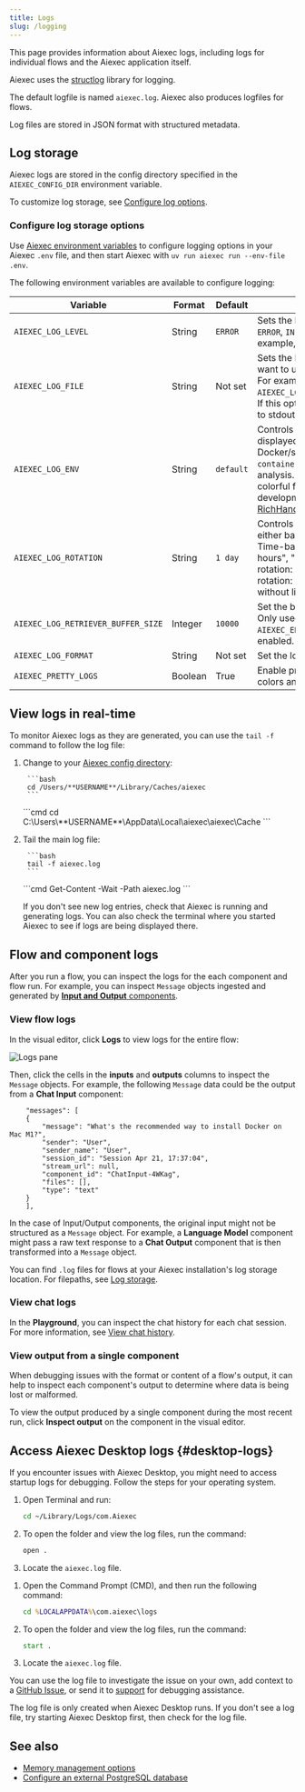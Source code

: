 ```yaml
---
title: Logs
slug: /logging
---
```



This page provides information about Aiexec logs, including logs for individual flows and the Aiexec application itself.

Aiexec uses the [structlog](https://www.structlog.org) library for logging.

The default logfile is named `aiexec.log`.
Aiexec also produces logfiles for flows.

Log files are stored in JSON format with structured metadata.

## Log storage

Aiexec logs are stored in the config directory specified in the `AIEXEC_CONFIG_DIR` environment variable.
<PartialConfigDirPaths/>

To customize log storage, see [Configure log options](#configure-log-storage-options).

### Configure log storage options

Use [Aiexec environment variables](/environment-variables) to configure logging options in your Aiexec `.env` file, and then start Aiexec with `uv run aiexec run --env-file .env`.

The following environment variables are available to configure logging:

| Variable | Format | Default | Description |
|----------|--------|---------|-------------|
| `AIEXEC_LOG_LEVEL` | String | `ERROR` | Sets the log level as one of `DEBUG`, `ERROR`, `INFO`, `WARNING`, and `CRITICAL`. For example, `AIEXEC_LOG_LEVEL=DEBUG`. |
| `AIEXEC_LOG_FILE` | String | Not set | Sets the log file storage location if you want to use a non-default location. For example, `AIEXEC_LOG_FILE=path/to/logfile.log`. If this option isn't set, logs are written to stdout. |
| `AIEXEC_LOG_ENV` | String | `default` | Controls how logs are formatted and displayed. `container`: JSON format for Docker/structured logging. `container_csv`: CSV format for data analysis. `default` or unset: Pretty, colorful format for development/reading using [RichHandler](https://rich.readthedocs.io/en/stable/reference/logging.html). |
| `AIEXEC_LOG_ROTATION` | String | `1 day` | Controls when the log file is rotated, either based on time or file size. Time-based rotation: "1 day", "12 hours", "1 week". Size-based rotation: "10 MB", "1 GB". Disable rotation: "None" (log files will grow without limit). |
| `AIEXEC_LOG_RETRIEVER_BUFFER_SIZE` | Integer | `10000` | Set the buffer size for log retrieval. Only used if `AIEXEC_ENABLE_LOG_RETRIEVAL` is enabled. |
| `AIEXEC_LOG_FORMAT` | String | Not set | Set the log format configuration. |
| `AIEXEC_PRETTY_LOGS` | Boolean | True | Enable pretty log formatting with colors and rich console output. |

## View logs in real-time

To monitor Aiexec logs as they are generated, you can use the `tail -f` command to follow the log file:

1. Change to your [Aiexec config directory](#log-storage):

    <Tabs groupId="cd-command">
      <TabItem value="macOS" label="macOS" default>

        ```bash
        cd /Users/**USERNAME**/Library/Caches/aiexec
        ```

      </TabItem>
      <TabItem value="Windows" label="Windows">
        ```cmd
        cd C:\Users\**USERNAME**\AppData\Local\aiexec\aiexec\Cache
        ```

      </TabItem>
    </Tabs>

2. Tail the main log file:

    <Tabs groupId="tail-command">
      <TabItem value="macOS" label="macOS" default>

        ```bash
        tail -f aiexec.log
        ```

      </TabItem>
      <TabItem value="Windows" label="Windows">
        ```cmd
        Get-Content -Wait -Path aiexec.log
        ```

      </TabItem>
    </Tabs>
    
    If you don't see new log entries, check that Aiexec is running and generating logs. You can also check the terminal where you started Aiexec to see if logs are being displayed there.
## Flow and component logs

After you run a flow, you can inspect the logs for the each component and flow run.
For example, you can inspect `Message` objects ingested and generated by [**Input and Output** components](/components-io).

### View flow logs

In the visual editor, click **Logs** to view logs for the entire flow:

![Logs pane](/img/logs.png)

Then, click the cells in the **inputs** and **outputs** columns to inspect the `Message` objects.
For example, the following `Message` data could be the output from a **Chat Input** component:

```text
    "messages": [
    {
        "message": "What's the recommended way to install Docker on Mac M1?",
        "sender": "User",
        "sender_name": "User",
        "session_id": "Session Apr 21, 17:37:04",
        "stream_url": null,
        "component_id": "ChatInput-4WKag",
        "files": [],
        "type": "text"
    }
    ],
```

In the case of Input/Output components, the original input might not be structured as a `Message` object.
For example, a **Language Model** component might pass a raw text response to a **Chat Output** component that is then transformed into a `Message` object.

You can find `.log` files for flows at your Aiexec installation's log storage location.
For filepaths, see [Log storage](#log-storage).

### View chat logs

In the **Playground**, you can inspect the chat history for each chat session.
For more information, see [View chat history](/concepts-playground#view-chat-history).

### View output from a single component

When debugging issues with the format or content of a flow's output, it can help to inspect each component's output to determine where data is being lost or malformed.

To view the output produced by a single component during the most recent run, click <Icon name="TextSearch" aria-hidden="true"/> **Inspect output** on the component in the visual editor.

## Access Aiexec Desktop logs {#desktop-logs}

If you encounter issues with Aiexec Desktop, you might need to access startup logs for debugging.
Follow the steps for your operating system.

<Tabs>
<TabItem value="macos" label="macOS">

1. Open Terminal and run:
   ```bash
   cd ~/Library/Logs/com.Aiexec
   ```

2. To open the folder and view the log files, run the command:
   ```bash
   open .
   ```

3. Locate the `aiexec.log` file.
</TabItem>
<TabItem value="windows" label="Windows">

1. Open the Command Prompt (CMD), and then run the following command:
   ```cmd
   cd %LOCALAPPDATA%\com.aiexec\logs
   ```

2. To open the folder and view the log files, run the command:
   ```cmd
   start .
   ```

3. Locate the `aiexec.log` file.
</TabItem>
</Tabs>

You can use the log file to investigate the issue on your own, add context to a [GitHub Issue](/contributing-github-issues), or send it to [support](/luna-for-aiexec) for debugging assistance.

The log file is only created when Aiexec Desktop runs. If you don't see a log file, try starting Aiexec Desktop first, then check for the log file.

## See also

* [Memory management options](/memory)
* [Configure an external PostgreSQL database](/configuration-custom-database)